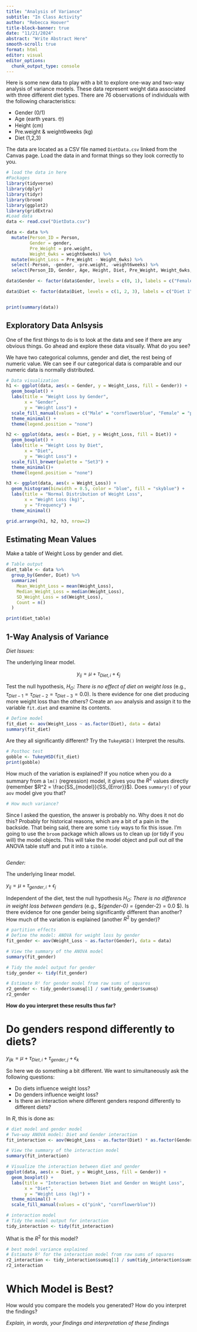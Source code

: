 ```yaml
---
title: "Analysis of Variance"
subtitle: "In Class Activity"
author: "Rebecca Hoover"
title-block-banner: true
date: "11/21/2024"
abstract: "Write Abstract Here"
smooth-scroll: true
format: html
editor: visual
editor_options: 
  chunk_output_type: console
---
```


Here is some new data to play with a bit to explore one-way and two-way analysis of variance models.  These data represent weight data associated with three different diet types.  There are 76 observations of individuals with the following characteristics:

- Gender (0/1)
- Age (earth years. 🤓)
- Height (cm)
- Pre.weight & weight6weeks (kg)
- Diet (1,2,3)

The data are located as a CSV file named `DietData.csv` linked from the Canvas page.  Load the data in and format things so they look correctly to you.

```r
# load the data in here
#Packages
library(tidyverse)
library(dplyr)
library(tidyr)
library(broom)
library(ggplot2)
library(gridExtra)
#Load data
data <- read.csv("DietData.csv")

data <- data %>%
  mutate(Person_ID = Person,  
         Gender = gender,
         Pre_Weight = pre.weight,
         Weight_6wks = weight6weeks) %>%  
  mutate(Weight_Loss = Pre_Weight - Weight_6wks) %>%
  select(-Person, -gender, -pre.weight, -weight6weeks) %>%
  select(Person_ID, Gender, Age, Height, Diet, Pre_Weight, Weight_6wks, Weight_Loss)

data$Gender <- factor(data$Gender, levels = c(0, 1), labels = c("Female", "Male"))

data$Diet <- factor(data$Diet, levels = c(1, 2, 3), labels = c("Diet 1", "Diet 2", "Diet 3"))


print(summary(data))
```

## Exploratory Data Anlsysis

One of the first things to do is to look at the data and see if there are any obvious things.  Go ahead and explore these data visually.  What do you see?

We have two categorical columns, gender and diet, the rest being of numeric value. We can see if our categorical data is comparable and our numeric data is normally distributed.

```r
# Data visualization
h1 <- ggplot(data, aes(x = Gender, y = Weight_Loss, fill = Gender)) +
  geom_boxplot() + 
  labs(title = "Weight Loss by Gender",
       x = "Gender",
       y = "Weight Loss") +
  scale_fill_manual(values = c("Male" = "cornflowerblue", "Female" = "pink")) +
  theme_minimal() +
  theme(legend.position = "none")

h2 <- ggplot(data, aes(x = Diet, y = Weight_Loss, fill = Diet)) +
  geom_boxplot() +  
  labs(title = "Weight Loss by Diet",
       x = "Diet",
       y = "Weight Loss") +
  scale_fill_brewer(palette = "Set3") +  
  theme_minimal()+
  theme(legend.position = "none")

h3 <- ggplot(data, aes(x = Weight_Loss)) +
  geom_histogram(binwidth = 0.5, color = "blue", fill = "skyblue") + 
  labs(title = "Normal Distribution of Weight Loss",
       x = "Weight Loss (kg)",
       y = "Frequency") +
  theme_minimal()

grid.arrange(h1, h2, h3, nrow=2)
```



## Estimating Mean Values

Make a table of Weight Loss by gender and diet.

```r
# Table output
diet_table <- data %>%
  group_by(Gender, Diet) %>%
  summarize(
    Mean_Weight_Loss = mean(Weight_Loss),  
    Median_Weight_Loss = median(Weight_Loss), 
    SD_Weight_Loss = sd(Weight_Loss),         
    Count = n()                               
  )

print(diet_table)
```


## 1-Way Analysis of Variance

*Diet Issues:* 


The underlying linear model.


$$
y_{ij} = \mu + \tau_{Diet, i} + \epsilon_j
$$


Test the null hypothesis, $H_O:$ *There is no effect of diet on weight loss* (e.g., $\tau_{Diet-1} = \tau_{Diet-2} = \tau_{Diet-3} = 0.0$).  Is there evidence for one diet producing more weight loss than the others?  Create an `aov` analysis and assign it to the variable `fit.diet` and examine its contents.

```r
# Define model
fit_diet <- aov(Weight_Loss ~ as.factor(Diet), data = data)
summary(fit_diet)
```

Are they all significantly different?  Try the `TukeyHSD()` Interpret the results.

```r
# Posthoc test
gobble <- TukeyHSD(fit_diet)
print(gobble)
```

 How much of the variation is explained?  If you notice when you do a summary from a `lm()` (regression) model, it gives you the $R^2$ values directly (remember $R^2 = \frac{SS_{model}}{SS_{Error}}$).  Does `summary()` of your `aov` model give you that?
 
```r
# How much variance?
```

Since I asked the question, the answer is probably no.  Why does it not do this?  Probably for historical reasons, which are a bit of a pain in the backside.  That being said, there are some `tidy` ways to fix this issue.  I'm going to use the `broom` package which allows us to clean up (or tidy if you will) the model objects.  This will take the model object and pull out *all* the ANOVA table stuff and put it into a `tibble`.

```r
 
```


 

*Gender:* 

The underlying linear model.


$y_{ij} = \mu + \tau_{gender, i} + \epsilon_j$



Independent of the diet, test the null hypothesis $H_O:$ *There is no difference in weight loss between genders* (e.g., $\tau_{gender-0} = \tau_{gender-2} = 0.0 $).  Is there evidence for one gender being significantly different than another?  How much of the variation is explained (another $R^2$ by gender)?

```r
# partition effects
# Define the model: ANOVA for weight loss by gender
fit_gender <- aov(Weight_Loss ~ as.factor(Gender), data = data)

# View the summary of the ANOVA model
summary(fit_gender)

# Tidy the model output for gender
tidy_gender <- tidy(fit_gender)

# Estimate R² for gender model from raw sums of squares
r2_gender <- tidy_gender$sumsq[1] / sum(tidy_gender$sumsq)
r2_gender
```

**How do you interpret these results thus far?**


# Do genders respond differently to diets?


$y_{ijk} = \mu + \tau_{Diet,i} + \tau_{gender,j} + \epsilon_k$

So here we do something a bit different.  We want to simultaneously ask the following questions:

- Do diets influence weight loss?
- Do genders influence weight loss?
- Is there an interaction where different genders respond differently to different diets?

In $R$, this is done as:

```r
# diet model and gender model
# Two-way ANOVA model: Diet and Gender interaction
fit_interaction <- aov(Weight_Loss ~ as.factor(Diet) * as.factor(Gender), data = data)

# View the summary of the interaction model
summary(fit_interaction)

# Visualize the interaction between diet and gender
ggplot(data, aes(x = Diet, y = Weight_Loss, fill = Gender)) +
  geom_boxplot() +
  labs(title = "Interaction between Diet and Gender on Weight Loss",
       x = "Diet",
       y = "Weight Loss (kg)") +
  theme_minimal() +
  scale_fill_manual(values = c("pink", "cornflowerblue"))
```


```r
# interaction model
# Tidy the model output for interaction
tidy_interaction <- tidy(fit_interaction)

```

What is the $R^2$ for this model?

```r
# best model variance explained
# Estimate R² for the interaction model from raw sums of squares
r2_interaction <- tidy_interaction$sumsq[1] / sum(tidy_interaction$sumsq)
r2_interaction
```


# Which Model is Best?

How would you compare the models you generated?  How do you interpret the findings?

*Explain, in words, your findings and interpretation of these findings*
